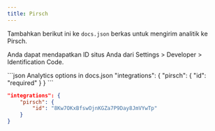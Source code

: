 ```yaml
---
title: Pirsch
---
```


Tambahkan berikut ini ke `docs.json` berkas untuk mengirim analitik ke Pirsch.

Anda dapat mendapatkan ID situs Anda dari Settings > Developer > Identification Code.

<CodeGroup>
  ```json Analytics options in docs.json
  "integrations": {
      "pirsch": {
          "id": "required"
      }
  }
  ```

  ```json Example
  "integrations": {
      "pirsch": {
          "id": "8Kw7OKxBfswOjnKGZa7P9Day8JmVYwTp"
      }
  }
  ```
</CodeGroup>
